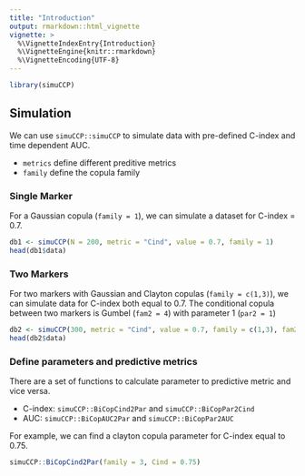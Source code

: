 ```yaml
---
title: "Introduction"
output: rmarkdown::html_vignette
vignette: >
  %\VignetteIndexEntry{Introduction}
  %\VignetteEngine{knitr::rmarkdown}
  %\VignetteEncoding{UTF-8}
---
```


```r
library(simuCCP)
```

## Simulation 

We can use `simuCCP::simuCCP` to simulate data with pre-defined C-index and time dependent AUC.  

* `metrics` define different preditive metrics 
* `family`  define the copula family

### Single Marker

For a Gaussian copula (`family = 1`), we can simulate a dataset for C-index = 0.7.   

```r
db1 <- simuCCP(N = 200, metric = "Cind", value = 0.7, family = 1)
head(db1$data)
```

### Two Markers
For two markers with Gaussian and Clayton copulas (`family = c(1,3)`), we can simulate data for C-index both equal to 0.7. The conditional copula between two markers is Gumbel (`fam2 = 4`) with parameter 1 (`par2 = 1`)

```r
db2 <- simuCCP(300, metric = "Cind", value = 0.7, family = c(1,3), fam2 = 4, par2 = 1)
head(db2$data)
```

### Define parameters and predictive metrics

There are a set of functions to calculate parameter to predictive metric and vice versa. 

* C-index: `simuCCP::BiCopCind2Par` and `simuCCP::BiCopPar2Cind`  
* AUC: `simuCCP::BiCopAUC2Par` and `simuCCP::BiCopPar2AUC`

For example, we can find a clayton copula parameter for C-index equal to 0.75.

```r
simuCCP::BiCopCind2Par(family = 3, Cind = 0.75)
```



